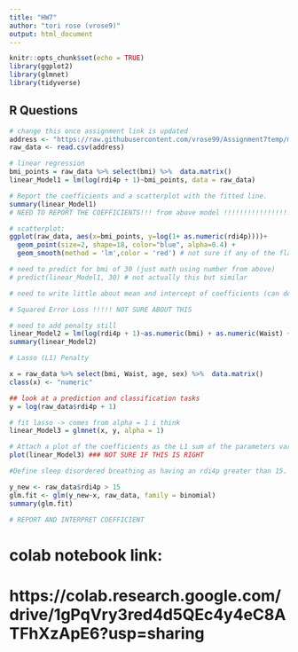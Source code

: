 ```yaml
---
title: "HW7"
author: "tori rose (vrose9)"
output: html_document
---
```


```r
knitr::opts_chunk$set(echo = TRUE)
library(ggplot2)
library(glmnet)
library(tidyverse)
```

## R Questions

```r
# change this once assignment link is updated
address <- "https://raw.githubusercontent.com/vrose99/Assignment7temp/main/shhs.txt"
raw_data <- read.csv(address)

# linear regression
bmi_points = raw_data %>% select(bmi) %>%  data.matrix()
linear_Model1 = lm(log(rdi4p + 1)~bmi_points, data = raw_data)

# Report the coefficients and a scatterplot with the fitted line.
summary(linear_Model1)
# NEED TO REPORT THE COEFFICIENTS!!! from above model !!!!!!!!!!!!!!!!!!!!!!!!11
```
```r
# scatterplot:
ggplot(raw_data, aes(x=bmi_points, y=log(1+ as.numeric(rdi4p))))+
  geom_point(size=2, shape=18, color="blue", alpha=0.4) + 
  geom_smooth(method = 'lm',color = 'red') # not sure if any of the flagged NA things are of significant note

# need to predict for bmi of 30 (just math using number from above)
# predict(linear_Model1, 30) # not actually this but similar

# need to write little about mean and intercept of coefficients (can do this later)

```

```r
# Squared Error Loss !!!!! NOT SURE ABOUT THIS

# need to add penalty still
linear_Model2 = lm(log(rdi4p + 1)~as.numeric(bmi) + as.numeric(Waist) + as.numeric(age) + sex, raw_data)
summary(linear_Model2)

```

```r
# Lasso (L1) Penalty

x = raw_data %>% select(bmi, Waist, age, sex) %>%  data.matrix()
class(x) <- "numeric"

## look at a prediction and classification tasks
y = log(raw_data$rdi4p + 1)

# fit lasso -> comes from alpha = 1 i think
linear_Model3 = glmnet(x, y, alpha = 1)

# Attach a plot of the coefficients as the L1 sum of the parameters varies.
plot(linear_Model3) ### NOT SURE IF THIS IS RIGHT
```


```r
#Define sleep disordered breathing as having an rdi4p greater than 15. Use logistic regression to fit a model on having sleep disordered breathing using waist, age, sex and bmi as predictors. Report and interpet the BMI coefficient

y_new <- raw_data$rdi4p > 15
glm.fit <- glm(y_new~x, raw_data, family = binomial)
summary(glm.fit)

# REPORT AND INTERPRET COEFFICIENT
```


# colab notebook link:
# https://colab.research.google.com/drive/1gPqVry3red4d5QEc4y4eC8ATFhXzApE6?usp=sharing













